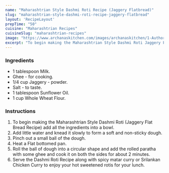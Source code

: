---
name: "Maharashtrian Style Dashmi Roti Recipe (Jaggery Flatbread)"
slug: "maharashtrian-style-dashmi-roti-recipe-jaggery-flatbread"
layout: 'RecipeLayout'
prepTime: "50"
cuisine: "Maharashtrian Recipes"
cuisineSlug: "maharashtrian-recipes"
image: "https://www.archanaskitchen.com/images/archanaskitchen/1-Author/sibyl_sunitha/Maharashtrian_Style_Dashmi_Roti_Recipe_Jaggery_Flat_Bread_.jpg"
excerpt: "To begin making the Maharashtrian Style Dashmi Roti Jaggery Flat Bread Recipe add all the ingredients into a bowl"
---

### Ingredients

- 1 tablespoon Milk.
- Ghee - for cooking.
- 1/4 cup Jaggery - powder.
- Salt - to taste.
- 1 tablespoon Sunflower Oil.
- 1 cup Whole Wheat Flour.

### Instructions

1. To begin making the Maharashtrian Style Dashmi Roti (Jaggery Flat Bread Recipe) add all the ingredients into a bowl.
1. Add little water and knead it slowly to form a soft and non-sticky dough.
1. Pinch out a small ball of the dough.
1. Heat a Flat bottomed pan.
1. Roll the ball of dough into a circular shape and add the rolled paratha with some ghee and cook it on both the sides for about 2 minutes.
1. Serve the Dashmi Roti Recipe along with spicy matar curry or Srilankan Chicken Curry to enjoy your hot sweetened rotis for your lunch.
